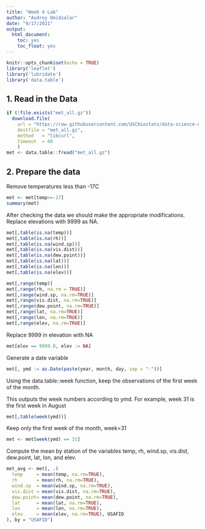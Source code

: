 ```yaml
---
title: "Week 4 Lab"
author: "Audrey Omidsalar"
date: "9/17/2021"
output:
  html_document:
    toc: yes
    toc_float: yes
---
```


```r
knitr::opts_chunk$set(echo = TRUE)
library('leaflet')
library('lubridate')
library('data.table')
```

## 1. Read in the Data

```r
if (!file.exists("met_all.gz"))
  download.file(
    url = "https://raw.githubusercontent.com/USCbiostats/data-science-data/master/02_met/met_all.gz",
    destfile = "met_all.gz",
    method   = "libcurl",
    timeout  = 60
    )
met <- data.table::fread("met_all.gz")
```

## 2. Prepare the data

Remove temperatures less than -17C

```r
met <- met[temp>=-17]
summary(met)
```
After checking the data we should make the appropriate modifications. Replace elevations with 9999 as NA.
```r
met[,table(is.na(temp))]
met[,table(is.na(rh))]
met[,table(is.na(wind.sp))]
met[,table(is.na(vis.dist))]
met[,table(is.na(dew.point))]
met[,table(is.na(lat))]
met[,table(is.na(lon))]
met[,table(is.na(elev))]

```
```r
met[,range(temp)]
met[,range(rh, na.rm = TRUE)]
met[,range(wind.sp, na.rm=TRUE)]
met[,range(vis.dist, na.rm=TRUE)]
met[,range(dew.point, na.rm=TRUE)]
met[,range(lat, na.rm=TRUE)]
met[,range(lon, na.rm=TRUE)]
met[,range(elev, na.rm=TRUE)]
```
Replace 9999 in elevation with NA
```r
met[elev == 9999.0, elev := NA]
```

Generate a date variable
```r
met[, ymd := as.Date(paste(year, month, day, sep = "-"))]
```

Using the data.table::week function, keep the observations of the first week of the month.

This outputs the week numbers according to ymd. For example, week 31 is the first week in August
```r
met[,table(week(ymd))]
```
Keep only the first week of the month, week=31
```r
met <- met[week(ymd) == 31]
```
Compute the mean by station of the variables temp, rh, wind.sp, vis.dist, dew.point, lat, lon, and elev.
```r
met_avg <- met[, .(
  temp     = mean(temp, na.rm=TRUE),
  rh       = mean(rh, na.rm=TRUE),
  wind.sp  = mean(wind.sp, na.rm=TRUE),
  vis.dist = mean(vis.dist, na.rm=TRUE),
  dew.point= mean(dew.point, na.rm=TRUE),
  lat      = mean(lat, na.rm=TRUE),
  lon      = mean(lon, na.rm=TRUE),
  elev     = mean(elev, na.rm=TRUE), USAFID
), by = "USAFID"]
```



